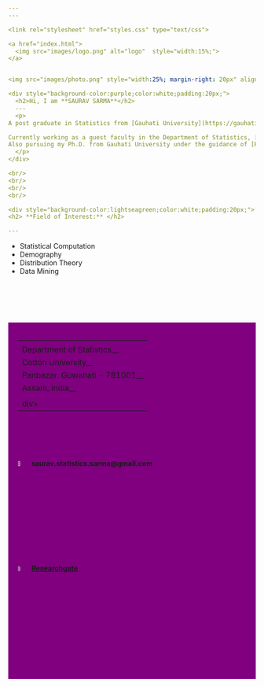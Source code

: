 ```yaml
---
---

<link rel="stylesheet" href="styles.css" type="text/css">

<a href="index.html">
  <img src="images/logo.png" alt="logo"  style="width:15%;">
</a>


<img src="images/photo.png" style="width:25%; margin-right: 20px" align="right">

<div style="background-color:purple;color:white;padding:20px;">
  <h2>Hi, I am **SAURAV SARMA**</h2>
  ---
  <p>
A post graduate in Statistics from [Gauhati University](https://gauhati.ac.in/).

Currently working as a guest faculty in the Department of Statistics, [Cotton University](https://cottonuniversity.ac.in/).
Also pursuing my Ph.D. from Gauhati University under the guidance of [Prof Kishore K Das](https://www.gauhati.ac.in/member.php?name=kishore-kumar-das&aid=3&did=32).
  </p>
</div>

<br/>
<br/>
<br/>
<br/>

<div style="background-color:lightseagreen;color:white;padding:20px;">
<h2> **Field of Interest:** </h2>

---
```


+ Statistical Computation 
+ Demography 
+ Distribution Theory 
+ Data Mining

</div>

<br/>
<br/>
<br/>
<br/>

<div style="background-color:purple;color:white;padding:20px;">
  <h2>Feel free to contact me:</h2>
  ---
  <p>
__Department of Statistics__  
__Cotton University__  
__Panbazar, Guwahati - 781001__  
__Assam, India__
  </p>
</div>

<br/>
<br/>
<br/>
<br/>


<a>
  <img src="images/gmail.png" alt="Email"  style="width:5%;">
  **saurav.statistics.sarma@gmail.com**
</a>

<a>
  <img src="images/rg.png" alt="Researchgate"  style="width:5%;">
  [**Researchgate**](https://www.researchgate.net/profile/Saurav_Sarma3)
</a>



